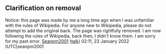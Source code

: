 == Clarification on removal ==

Notice: this page was made by me a long time ago when I was unfamiliar with the rules of Wikipedia. For anyone new to Wikipedia, please do not attempt to add the original back. The page was rightfully removed. I am now following the rules of Wikipedia, back then, I didn't know them. I am sorry for my past error. [[User:Seanpm2001|Seanpm2001]] ([[User talk:Seanpm2001|talk]]) 02:11, 23 January 2022 (UTC)seanpm2001
